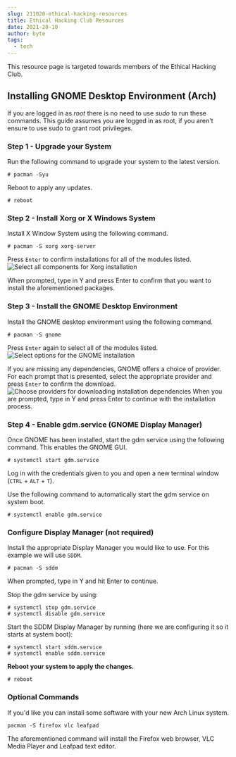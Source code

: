 ```yaml
---
slug: 211020-ethical-hacking-resources
title: Ethical Hacking Club Resources
date: 2021-20-10
author: byte
tags:
  - tech
---
```

This resource page is targeted towards members of the Ethical Hacking Club.

## Installing GNOME Desktop Environment (Arch)

If you are logged in as *root* there is no need to use *sudo* to run these commands. This guide assumes you are logged in as root, if you aren't ensure to use sudo to grant root privileges. 

### Step 1 - Upgrade your System
Run the following command to upgrade your system to the latest version.

    # pacman -Syu
Reboot to apply any updates.

    # reboot
### Step 2 - Install Xorg or X Windows System

Install X Window System using the following command.

    # pacman -S xorg xorg-server
Press `Enter` to confirm installations for all of the modules listed.
![Select all components for Xorg installation](https://phoenixnap.com/kb/wp-content/uploads/2021/04/how-to-install-gnome-in-arch-linux-03.png)

When prompted, type in Y and press Enter to confirm that you want to install the aforementioned packages.

### Step 3 - Install the GNOME Desktop Environment
Install the GNOME desktop environment using the following command.

    # pacman -S gnome
Press `Enter` again to select all of the modules listed.
![Select options for the GNOME installation](https://phoenixnap.com/kb/wp-content/uploads/2021/04/how-to-install-gnome-in-arch-linux-05.png)

If you are missing any dependencies, GNOME offers a choice of provider. For each prompt that is presented, select the appropriate provider and press `Enter` to confirm the download.
![Choose providers for downloading installation dependencies](https://phoenixnap.com/kb/wp-content/uploads/2021/04/how-to-install-gnome-in-arch-linux-06.png)
When you are prompted, type in Y and press Enter to continue with the installation process. 
### Step 4 - Enable gdm.service (GNOME Display Manager)

Once GNOME has been installed, start the gdm service using the following command. This enables the GNOME GUI.

    # systemctl start gdm.service

Log in with the credentials given to you and open a new terminal window (`CTRL` + `ALT` + `T`).

Use the following command to automatically start the gdm service on system boot.

    # systemctl enable gdm.service

### Configure Display Manager (not required)
Install the appropriate Display Manager you would like to use. For this example we will use `SDDM`.

    # pacman -S sddm

When prompted, type in Y and hit Enter to continue.

Stop the gdm service by using:

    # systemctl stop gdm.service
    # systemctl disable gdm.service

Start the SDDM Display Manager by running (here we are configuring it so it starts at system boot):

    # systemctl start sddm.service
    # systemctl enable sddm.service

**Reboot your system to apply the changes.**

    # reboot
### Optional Commands

If you'd like you can install some software with your new Arch Linux system.

    pacman -S firefox vlc leafpad

The aforementioned command will install the Firefox web browser, VLC Media Player and Leafpad text editor.